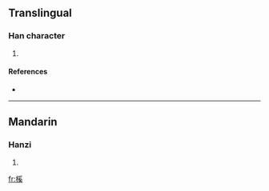 ==Translingual==

===Han character===
{{Han char|rn=75|rad=木|as=10|sn=14|four=4293<sub>4</sub>|canj=木月女大 (DBVK)}}

# {{defn|Han|sort=木10}}

====References====
* {{Han ref|kx=0545.130|dkj=15296|dj=0933.040|hdz=21265.070|uh=69BD|ud=27069|bh=E250|bd=57936}}

----

==Mandarin==

===Hanzi===
{{cmn-hanzi|pin=[[xī]] ([[xi1]])|wg=hsi<sup>1</sup>}}

# {{defn|Mandarin}}

[[fr:榽]]